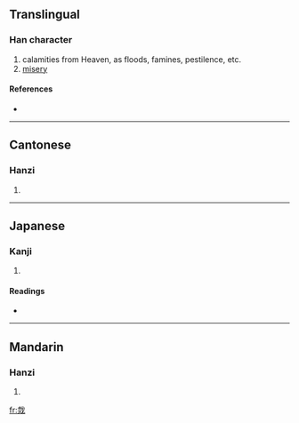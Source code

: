 {{also|災}}
==Translingual==

===Han character===
{{Han char|rn=86|rad=火|as=06|sn=10|four=|canj=十戈火 (JIF)}}

# calamities from Heaven, as floods, famines, pestilence, etc.
# [[misery]]

====References====
* {{Han ref|kx=0670.130|dkj=19008|dj=1079.080|hdz=32198.160|uh=70D6|ud=28886}}

----

==Cantonese==

===Hanzi===
{{yue-hanzi|jyut=|y=joi1}}

# {{defn|Cantonese}}

----

==Japanese==

===Kanji===
{{ja-kanji|grade=|rs=火06}}

# {{defn|Japanese}}

====Readings====
* {{ja-readings|on=[[さい]] (sai)|kun=[[わざわあい]] (wazawaai)}}

----

==Mandarin==

===Hanzi===
{{cmn-hanzi|pin=[[gé]] ([[ge2]]), [[lào]] ([[lao4]]), [[zāi]] ([[zai1]])|wg=ko<sup>2</sup>, lao<sup>4</sup>, tsai<sup>1</sup>}}

# {{defn|Mandarin}}

[[fr:烖]]